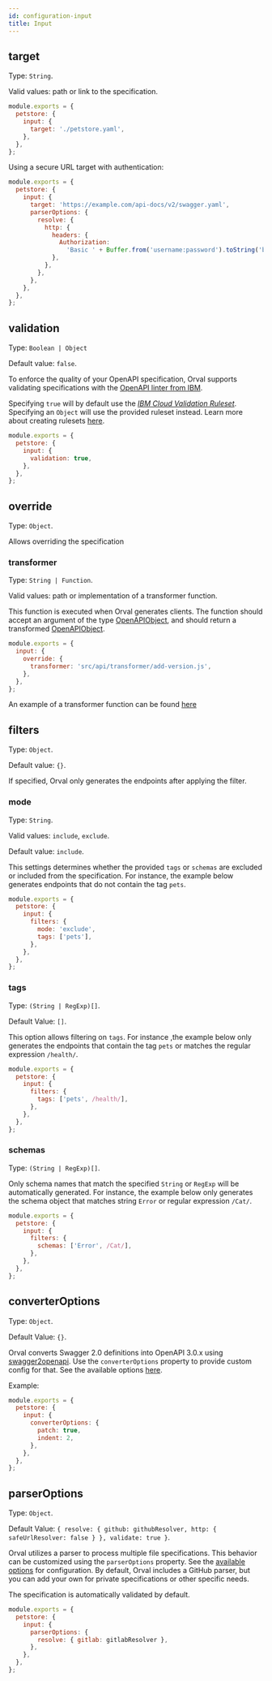 ```yaml
---
id: configuration-input
title: Input
---
```


## target

Type: `String`.

Valid values: path or link to the specification.

```js
module.exports = {
  petstore: {
    input: {
      target: './petstore.yaml',
    },
  },
};
```

Using a secure URL target with authentication:

```js
module.exports = {
  petstore: {
    input: {
      target: 'https://example.com/api-docs/v2/swagger.yaml',
      parserOptions: {
        resolve: {
          http: {
            headers: {
              Authorization:
                'Basic ' + Buffer.from('username:password').toString('base64'),
            },
          },
        },
      },
    },
  },
};
```

## validation

Type: `Boolean | Object`

Default value: `false`.

To enforce the quality of your OpenAPI specification, Orval supports validating specifications with the <a href="https://github.com/IBM/openapi-validator" target="_blank">OpenAPI linter from IBM</a>.

Specifying `true` will by default use the <a href="https://github.com/IBM/openapi-validator/blob/main/docs/ibm-cloud-rules.md"><em>IBM Cloud Validation Ruleset</em></a>.
Specifying an `Object` will use the provided ruleset instead. Learn more about creating rulesets <a href="https://docs.stoplight.io/docs/spectral/aa15cdee143a1-java-script-ruleset-format">here</a>.

```js
module.exports = {
  petstore: {
    input: {
      validation: true,
    },
  },
};
```

## override

Type: `Object`.

Allows overriding the specification

### transformer

Type: `String | Function`.

Valid values: path or implementation of a transformer function.

This function is executed when Orval generates clients. The function should accept an argument of the type <a href="https://github.com/metadevpro/openapi3-ts/blob/master/src/model/openapi30.ts#L12" target="_blank">OpenAPIObject</a>, and should return a transformed <a href="https://github.com/metadevpro/openapi3-ts/blob/master/src/model/openapi30.ts#L12" target="_blank">OpenAPIObject</a>.

```js
module.exports = {
  input: {
    override: {
      transformer: 'src/api/transformer/add-version.js',
    },
  },
};
```

An example of a transformer function can be found <a href="https://github.com/orval-labs/orval/blob/master/samples/basic/api/transformer/add-version.js" target="_blank">here</a>

## filters

Type: `Object`.

Default value: `{}`.

If specified, Orval only generates the endpoints after applying the filter.

### mode

Type: `String`.

Valid values: `include`, `exclude`.

Default value: `include`.

This settings determines whether the provided `tags` or `schemas` are excluded or included from the specification.
For instance, the example below generates endpoints that do not contain the tag `pets`.

```js
module.exports = {
  petstore: {
    input: {
      filters: {
        mode: 'exclude',
        tags: ['pets'],
      },
    },
  },
};
```

### tags

Type: `(String | RegExp)[]`.

Default Value: `[]`.

This option allows filtering on `tags`. For instance ,the example below only generates the endpoints that contain the tag `pets` or matches the regular expression `/health/`.

```js
module.exports = {
  petstore: {
    input: {
      filters: {
        tags: ['pets', /health/],
      },
    },
  },
};
```

### schemas

Type: `(String | RegExp)[]`.

Only schema names that match the specified `String` or `RegExp` will be automatically generated.
For instance, the example below only generates the schema object that matches string `Error` or regular expression `/Cat/`.

```js
module.exports = {
  petstore: {
    input: {
      filters: {
        schemas: ['Error', /Cat/],
      },
    },
  },
};
```

## converterOptions

Type: `Object`.

Default Value: `{}`.

Orval converts Swagger 2.0 definitions into OpenAPI 3.0.x using [swagger2openapi](https://github.com/Mermade/oas-kit/tree/main/packages/swagger2openapi). Use the `converterOptions` property to provide custom config for that. See the available options [here](https://github.com/orval-labs/orval/blob/next/src/types/swagger2openapi.d.ts#L10).

Example:

```js
module.exports = {
  petstore: {
    input: {
      converterOptions: {
        patch: true,
        indent: 2,
      },
    },
  },
};
```

## parserOptions

Type: `Object`.

Default Value: `{ resolve: { github: githubResolver, http: { safeUrlResolver: false } }, validate: true }`.

Orval utilizes a parser to process multiple file specifications. This behavior can be customized using the `parserOptions` property. See the [available options](https://apidevtools.com/swagger-parser/options.html) for configuration.
By default, Orval includes a GitHub parser, but you can add your own for private specifications or other specific needs.

The specification is automatically validated by default.

```js
module.exports = {
  petstore: {
    input: {
      parserOptions: {
        resolve: { gitlab: gitlabResolver },
      },
    },
  },
};
```
